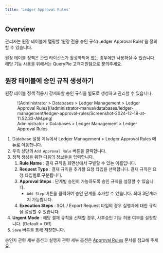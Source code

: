 ```yaml
---
title: 'Ledger Approval Rules'
---
```



## Overview

관리자는 원장 테이블에 맵핑할 ‘원장 전용 승인 규칙(Ledger Approval Rule)’을 정의할 수 있습니다.

<Callout type="important">
원장 테이블 정책은 관련 라이선스가 활성화되어 있는 경우에만 사용하실 수 있습니다. 해당 기능 사용을 위해서는 QueryPie 고객지원팀으로 문의주세요.
</Callout>


## 원장 테이블에 승인 규칙 생성하기

원장 테이블 정책 적용시 강제화할 승인 규칙을 별도로 생성하고 관리할 수 있습니다.

<figure data-layout="center" data-align="center">
![Administrator &gt; Databases &gt; Ledger Management &gt; Ledger Approval Rules](/administrator-manual/databases/ledger-management/ledger-approval-rules/Screenshot-2024-12-18-at-11.52.33-AM.png)
<figcaption>
Administrator &gt; Databases &gt; Ledger Management &gt; Ledger Approval Rules
</figcaption>
</figure>

1. Database 설정 메뉴에서 Ledger Management &gt; Ledger Approval Rules 메뉴로 이동합니다.
2. 우측 상단의 `Add Approval Rule` 버튼을 클릭합니다.
3. 정책 생성을 위한 다음의 정보들을 입력합니다.
    1.  **Rule Name**  : 결재 규칙을 화면상에서 구별할 수 있는 이름입니다.
    2.  **Request Type**  : 결재 규칙을 추가할 요청 타입을 선택합니다. 결재 규칙은 요청 타입별로 구분됩니다.
    3.  **Approval Steps**  : 단계별 승인이 가능하도록 승인 규칙을 설정할 수 있습니다. 
        * `Add Step` 버튼을 클릭하여 승인 단계를 추가할 수 있습니다. 최대 3단계까지 가능합니다.
    4.  **Execution Steps**  : SQL / Export Request 타입의 경우 실행자에 대한 규칙을 설정할 수 있습니다. 
4.  **Urgent Mode**  : 해당 결재 규칙을 선택할 경우, 사후승인 기능 허용 여부를 설정합니다. (Default = Off)
5. `Save` 버튼을 통해 저장합니다.

승인자 관련 세부 옵션과 실행자 관련 세부 옵션은 [Approval Rules](../../general/workflow-management/approval-rules) 문서를 참고해 주세요.
